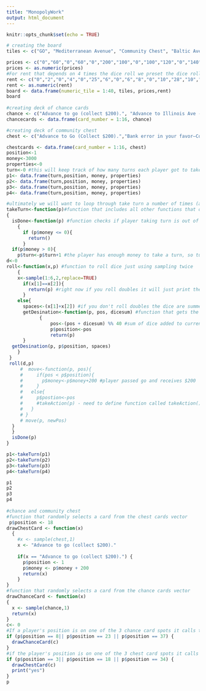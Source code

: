 ```yaml
---
title: "MonopolyWork"
output: html_document
---
```


```r
knitr::opts_chunk$set(echo = TRUE)
```

```r
# creating the board
tiles <- c("GO", "Mediterranean Avenue", "Community Chest", "Baltic Avenue", "Income Tax", "Reading Railroad", "Oriental Avenue","Chance","Vermont Avenue", "Connecticut Avenue", "Jail", "St. Charles Place", "Electric Company", "States Avenue", "Virginia Avenue","Pennsylvania Railroad", "St. James Place", "Community Chest","Tennessee Avenue","New York Avenue","Free Parking","Kentucky Avenue","Chance","Indiana Avenue","Illinois Avenue","B. & O. Railroad","Atlantic Avenue","Ventnor Avenue", "Water Works", "Marvin Gardens","Go To Jail","Pacific Avenue","North Carolina Avenue", "Community Chest", "Pennsylvania Avenue","Short Line", "Chance","Park Place", "Luxury Tax", "Boardwalk")

prices <- c("0","60","0","60","0","200","100","0","100","120","0","140","150","140","160","200","180","0","180","200","0","220","0","220","240","200","260","260","150","280","0","300","300","0","320","200","0","350","0","400")
prices <- as.numeric(prices)
#For rent that depends on 4 times the dice roll we preset the dice roll to be 7 as that is the most common 2 sided dice roll.
rent <- c("0","2","0","4","0","25","6","0","6","8","0","10","28","10","12","25","14","0","14","16","0","18","0","18","20","25","22","22","28","24","0","26","26","0","28","28","0","35","0","50")
rent <- as.numeric(rent)
board <- data.frame(numeric_tile = 1:40, tiles, prices,rent)
board
  
#creating deck of chance cards
chance <- c("Advance to go (collect $200).", "Advance to Illinois Ave - If you pass Go, collect $200.", "Advance to St. Charles Place - If you pass Go, collect $200.", "Advance to nearest Utility. If unowned, you may buy it from the Bank. If owned, throw dice and pay owner a total ten times the amount thrown.", "Advance token to the nearest Railroad and pay owner twice the rental to which he/she is otherwise entitled. If Railroad is unowned, you may but it from the Bank.", "Bank pays you dividend of $50.", "Get Out of Jail Free.", "Go Back 3 Spaces.", "Go to Jail-Go directly to Jail-Do not pass Go, do not collect $200.", "Make general repairs on all your property-For each house pay $25-For each hotel $100.","Pay poor tax of $15","Take a trip to Reading Railroad–If you pass Go, collect $200.","Take a walk on the Boardwalk–Advance token to Boardwalk","You have been elected Chairman of the Board–Pay each player $50","Your building and loan matures—Collect $150","You have won a crossword competition—Collect $100")
chancecards <- data.frame(card_number = 1:16, chance)

#creating deck of community chest
chest <- c("Advance to Go (Collect $200).","Bank error in your favor—Collect $200.","Doctor's fee—Pay $50.","From sale of stock you get $50.","Get Out of Jail Free.","Go to Jail–Go directly to jail–Do not pass Go–Do not collect $200.","Grand Opera Night—Collect $50 from every player for opening night seats.","Holiday Fund matures—Receive $100.","Income tax refund–Collect $20.","Life insurance matures–Collect $100.","Pay hospital fees of $100.","Pay school fees of $150.","Receive from services $25.","You are assessed for street repairs–$40 per house–$115 per hotel.","You have won second prize in a beauty contest–Collect $10.","You inherit $100.")

chestcards <- data.frame(card_number = 1:16, chest)
position<-1
money<-3000
properties<-0
turn<-0 #this will keep track of how many turns each player got to take
p1<- data.frame(turn,position, money, properties)
p2<- data.frame(turn,position, money, properties)
p3<- data.frame(turn,position, money, properties)
p4<- data.frame(turn,position, money, properties)

#ultimately we will want to loop through take turn a number of times (at bottom)
takeTurn<-function(p)#function that includes all other functions that one player will go through for a turn
{
  isDone<-function(p) #function checks if player taking turn is out of money or not, parameter is a player data frame
    { 
	  if (p$money <= 0){
	    return()
	  }
  if(p$money > 0){
    p$turn<-p$turn+1 #the player has enough money to take a turn, so turn column increases by 1
d<-0
roll<-function(x,p) #function to roll dice just using sampling twice
    {
    x<-sample(1:6,2,replace=TRUE)
      if(x[1]==x[2]){
        return(p) #right now if you roll doubles it will just print the position the player was on before rolling doubles
      }
    else{
      spaces<-(x[1]+x[2]) #if you don't roll doubles the dice are summed
      getDesination<-function(p, pos, dicesum) #function that gets the board position
            { 
            	pos<-(pos + dicesum) %% 40 #sum of dice added to current player position for new position
            	p$position<-pos
            	return(p)
      }
  getDesination(p, p$position, spaces)
    }
 }
 roll(d,p)
     #  move<-function(p, pos){
     #     if(pos < p$position){
     #       p$money<-p$money+200 #player passed go and receives $200
     #     }
     #   else{
     #     p$postion<-pos
     #     #takeAction(p) - need to define function called takeAction() where the player moves
     #   }
     # }
     # move(p, newPos)
  }
  }
  isDone(p)
}

p1<-takeTurn(p1)
p2<-takeTurn(p2)
p3<-takeTurn(p3)
p4<-takeTurn(p4)

p1
p2
p3
p4
 
#chance and community chest
#function that randomly selects a card from the chest cards vector
 p$position <- 18
drawChestCard <- function(x)
  {
    #x <- sample(chest,1)
    x <- "Advance to go (collect $200)."
    
    if(x == "Advance to go (collect $200).") {
      p$position <- 1
      p$money <- p$money + 200
      return(x)
    }
}
#function that randomly selects a card from the chance cards vector
drawChanceCard <- function(x)
{
  x <- sample(chance,1)
  return(x)
}
c<- 0
#If a player's position is on one of the 3 chance card spots it calls the function
if (p$position == 8|| p$position == 23 || p$position == 37) {
  drawChanceCard(c)
}
#if the player's position is on one of the 3 chest card spots it calls the function. For some reason It is not changing the p data frame
if (p$position == 3|| p$position == 18 || p$position == 34) {
  drawChestCard(c)
  print("yes")
}
p
```

